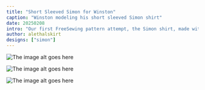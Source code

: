 ```yaml
---
title: "Short Sleeved Simon for Winston"
caption: "Winston modeling his short sleeved Simon shirt"
date: 20250208
intro: "Our first FreeSewing pattern attempt, the Simon shirt, made with a short sleeve modification."
author: alethalskirt
designs: ["simon"]
---
```




![The image alt goes here](https://imagedelivery.net/ouSuR9yY1bHt-fuAokSA5Q/showcase-short-sleeved-simon-for-winston-1/public "The image caption/title goes here")

![The image alt goes here](https://imagedelivery.net/ouSuR9yY1bHt-fuAokSA5Q/showcase-short-sleeved-simon-for-winston-2/public "The image caption/title goes here")

![The image alt goes here](https://imagedelivery.net/ouSuR9yY1bHt-fuAokSA5Q/showcase-short-sleeved-simon-for-winston-3/public "The image caption/title goes here")

